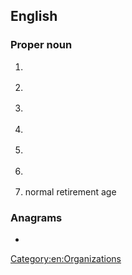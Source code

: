 ==English==

===Proper noun===
{{en-proper noun}}
# {{lb|en|US|historical|1930s}} {{initialism of|en|{{w|National Recovery Act}}}}
# {{lb|en|UK}} {{initialism of|en|{{w|National Rifle Association of the United Kingdom|National Rifle Association (of the United Kingdom)}}}}
# {{lb|en|US}} {{initialism of|en|{{w|National Rifle Association of America}}}}
# {{lb|en|AU}} {{initialism of|en|{{w|National Rifle Association of Australia}}}}
# {{lb|en|NZ}} {{initialism of|en|{{w|National Rifle Association of New Zealand}}}}
# {{lb|en|Ireland}} {{initialism of|en|{{w|National Roads Authority}}}}
# {{lb|en|UK|pensions}} normal retirement age

===Anagrams===
* {{anagrams|en|a=anr|Arn|Nar|RAN|RNA|Ran|ran}}

[[Category:en:Organizations]]